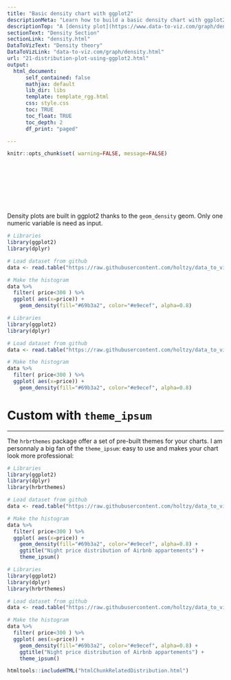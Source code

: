 ```yaml
---
title: "Basic density chart with ggplot2"
descriptionMeta: "Learn how to build a basic density chart with ggplot2. Reproducible R code is provided."
descriptionTop: "A [density plot](https://www.data-to-viz.com/graph/density.html) is a representation of the distribution of a numeric variable. It is a smoothed version of the [histogram](histogram.html) and is used in the same kind of situation. Here is a basic example built with the [ggplot2](ggplot2-package.html) library."
sectionText: "Density Section"
sectionLink: "density.html"
DataToVizText: "Density theory"
DataToVizLink: "data-to-viz.com/graph/density.html"
url: "21-distribution-plot-using-ggplot2.html"
output:
  html_document:
      self_contained: false    
      mathjax: default
      lib_dir: libs
      template: template_rgg.html
      css: style.css
      toc: TRUE
      toc_float: TRUE
      toc_depth: 2
      df_print: "paged"

---
```



```r
knitr::opts_chunk$set( warning=FALSE, message=FALSE)
```


<div class="container" style="padding-top: 100px">






<div class = "row">
  
<div class = "col-md-5  col-sm-12 align-self-center">

Density plots are built in ggplot2 thanks to the `geom_density` geom. Only one numeric variable is need as input.

</div>
  
<div class = "col-md-7  col-sm-12">
```r
# Libraries
library(ggplot2)
library(dplyr)

# Load dataset from github
data <- read.table("https://raw.githubusercontent.com/holtzy/data_to_viz/master/Example_dataset/1_OneNum.csv", header=TRUE)

# Make the histogram
data %>%
  filter( price<300 ) %>%
  ggplot( aes(x=price)) +
    geom_density(fill="#69b3a2", color="#e9ecef", alpha=0.8)
```
</div>
</div>

```r
# Libraries
library(ggplot2)
library(dplyr)

# Load dataset from github
data <- read.table("https://raw.githubusercontent.com/holtzy/data_to_viz/master/Example_dataset/1_OneNum.csv", header=TRUE)

# Make the histogram
data %>%
  filter( price<300 ) %>%
  ggplot( aes(x=price)) +
    geom_density(fill="#69b3a2", color="#e9ecef", alpha=0.8)
```


# Custom with `theme_ipsum`
***


<div class = "row">
  
<div class = "col-md-5  col-sm-12 align-self-center">

The `hrbrthemes` package offer a set of pre-built themes for your charts. I am personnaly a big fan of the `theme_ipsum`: easy to use and makes your chart look more professional:

</div>
  
<div class = "col-md-7  col-sm-12">
```r
# Libraries
library(ggplot2)
library(dplyr)
library(hrbrthemes)

# Load dataset from github
data <- read.table("https://raw.githubusercontent.com/holtzy/data_to_viz/master/Example_dataset/1_OneNum.csv", header=TRUE)

# Make the histogram
data %>%
  filter( price<300 ) %>%
  ggplot( aes(x=price)) +
    geom_density(fill="#69b3a2", color="#e9ecef", alpha=0.8) +
    ggtitle("Night price distribution of Airbnb appartements") +
    theme_ipsum()
```
</div>
</div>

```r
# Libraries
library(ggplot2)
library(dplyr)
library(hrbrthemes)

# Load dataset from github
data <- read.table("https://raw.githubusercontent.com/holtzy/data_to_viz/master/Example_dataset/1_OneNum.csv", header=TRUE)

# Make the histogram
data %>%
  filter( price<300 ) %>%
  ggplot( aes(x=price)) +
    geom_density(fill="#69b3a2", color="#e9ecef", alpha=0.8) +
    ggtitle("Night price distribution of Airbnb appartements") +
    theme_ipsum()
```








<!-- Close container -->
</div>




```r
htmltools::includeHTML("htmlChunkRelatedDistribution.html")
```







